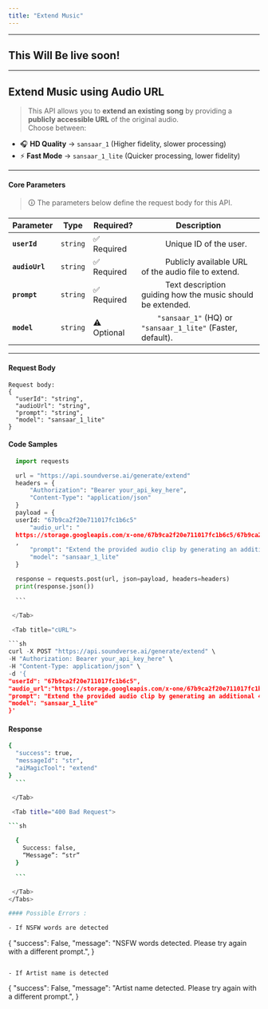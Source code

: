 ```yaml
---
title: "Extend Music"
---
```



---

## This Will Be live soon!

---

## Extend Music using Audio URL

> This API allows you to **extend an existing song** by providing a **publicly accessible URL** of the original audio.  
Choose between:


- 🎧 **HD Quality** → `sansaar_1` (Higher fidelity, slower processing)
- ⚡ **Fast Mode** → `sansaar_1_lite` (Quicker processing, lower fidelity)


---

#### **Core Parameters**

> 🛈 The parameters below define the request body for this API.

| Parameter      | Type     | Required?   | Description                                                                    |
| -------------- | -------- | ----------- | ------------------------------------------------------------------------------ |
| **`userId`**   | `string` | ✅ Required | &#x2003;&emsp;&emsp;Unique ID of the user.                                     |
| **`audioUrl`** | `string` | ✅ Required | &#x2003;&emsp;&emsp;Publicly available URL of the audio file to extend.        |
| **`prompt`**   | `string` | ✅ Required | &#x2003;&emsp;&emsp;Text description guiding how the music should be extended. |
| **`model`**    | `string` | ⚠️ Optional | &#x2003;&emsp;`"sansaar_1"` (HQ) or `"sansaar_1_lite"` (Faster, default).      |

---

#### **Request Body**

<div className="bg-gray-100 dark:bg-gray-800 p-3 rounded-md">

```
Request body:
{
  "userId": "string",
  "audioUrl": "string",
  "prompt": "string",
  "model": "sansaar_1_lite"
}

```

</div>

#### Code Samples

<Tabs>
  <Tab title="Python">
  
  ```python
    import requests

    url = "https://api.soundverse.ai/generate/extend"
    headers = {
        "Authorization": "Bearer your_api_key_here",
        "Content-Type": "application/json"
    }
    payload = {
    userId: "67b9ca2f20e711017fc1b6c5"
        "audio_url": "
    https://storage.googleapis.com/x-one/67b9ca2f20e711017fc1b6c5/67b9ca2f20e711017fc1b6c5/xone20250312100522scsuxkec.wav
    ,
        "prompt": "Extend the provided audio clip by generating an additional 45 seconds of music. Maintain the style and mood of the original piece while seamlessly continuing the composition.",
        "model": "sansaar_1_lite"
    }

    response = requests.post(url, json=payload, headers=headers)
    print(response.json())

    ```

   </Tab>

   <Tab title="cURL">
  
  ```sh
curl -X POST "https://api.soundverse.ai/generate/extend" \
 -H "Authorization: Bearer your_api_key_here" \
 -H "Content-Type: application/json" \
 -d '{
  "userId": "67b9ca2f20e711017fc1b6c5",
  "audio_url":"https://storage.googleapis.com/x-one/67b9ca2f20e711017fc1b6c5/67b9ca2f20e711017fc1b6c5/xone20250312100522scsuxkec.wav,
  "prompt": "Extend the provided audio clip by generating an additional 45 seconds of music. Maintain the style and mood of the original piece while seamlessly continuing the composition.",
  "model": "sansaar_1_lite"
}'

````

   </Tab>

</Tabs>

#### Response

<Tabs>
   <Tab title="200 OK">

  ```sh
  {
    "success": true,
    "messageId": "str",
    "aiMagicTool": "extend"
  }
    ```

   </Tab>

   <Tab title="400 Bad Request">

  ```sh

    {
      Success: false,
      “Message”: “str”
    }

    ```

   </Tab>
</Tabs>

#### Possible Errors :

- If NSFW words are detected

```
  {
  "success": False,
  "message": "NSFW words detected. Please try again with a different prompt.",
  }
```

- If Artist name is detected

```
{
"success": False,
"message": "Artist name detected. Please try again with a different prompt.",
}
```
